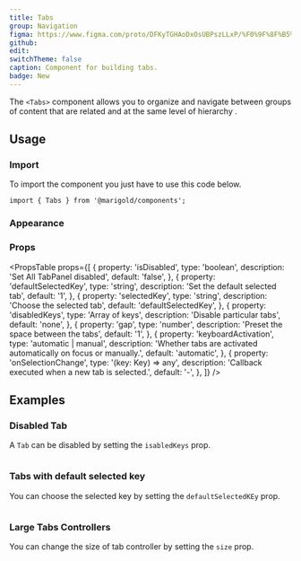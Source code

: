 ```yaml
---
title: Tabs
group: Navigation
figma: https://www.figma.com/proto/DFKyTGHAoDxOsUBPszLLxP/%F0%9F%8F%B5%EF%B8%8FMarigold?node-id=3789-5187&scaling=min-zoom&page-id=3544%3A4983
github:
edit:
switchTheme: false
caption: Component for building tabs.
badge: New
---
```


The `<Tabs>` component allows you to organize and navigate between groups of content that are related and at the same level of hierarchy .

<Preview>
  <BasicTabs />
</Preview>

## Usage

### Import

To import the component you just have to use this code below.

```tsx
import { Tabs } from '@marigold/components';
```

### Appearance

<AppearanceTable component={title} />

### Props

<PropsTable
  props={[
    {
      property: 'isDisabled',
      type: 'boolean',
      description: 'Set All TabPanel disabled',
      default: 'false',
    },
    {
      property: 'defaultSelectedKey',
      type: 'string',
      description: 'Set the default selected tab',
      default: '1',
    },
    {
      property: 'selectedKey',
      type: 'string',
      description: 'Choose the selected tab',
      default: 'defaultSelectedKey',
    },
    {
      property: 'disabledKeys',
      type: 'Array of keys',
      description: 'Disable particular tabs',
      default: 'none',
    },
    {
      property: 'gap',
      type: 'number',
      description: 'Preset the space between the tabs',
      default: '1',
    },
    {
      property: 'keyboardActivation',
      type: 'automatic | manual',
      description:
        'Whether tabs are activated automatically on focus or manually.',
      default: 'automatic',
    },
    {
      property: 'onSelectionChange',
      type: '(key: Key) => any',
      description: 'Callback executed when a new tab is selected.',
      default: '-',
    },
  ]}
/>

## Examples

### Disabled Tab

A `Tab` can be disabled by setting the `isabledKeys` prop.

```tsx preview file=components/Tabs/tabs-disabled.demo.tsx

```

### Tabs with default selected key

You can choose the selected key by setting the `defaultSelectedKEy` prop.

```tsx preview file=components/Tabs/tabs-selectedKey.demo.tsx

```

### Large Tabs Controllers

You can change the size of tab controller by setting the `size` prop.

```tsx preview file=components/Tabs/tabs-large.demo.tsx

```
